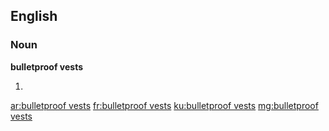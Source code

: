 ==English==

===Noun===
'''bulletproof vests'''

# {{plural of|bulletproof vest}}

[[ar:bulletproof vests]]
[[fr:bulletproof vests]]
[[ku:bulletproof vests]]
[[mg:bulletproof vests]]